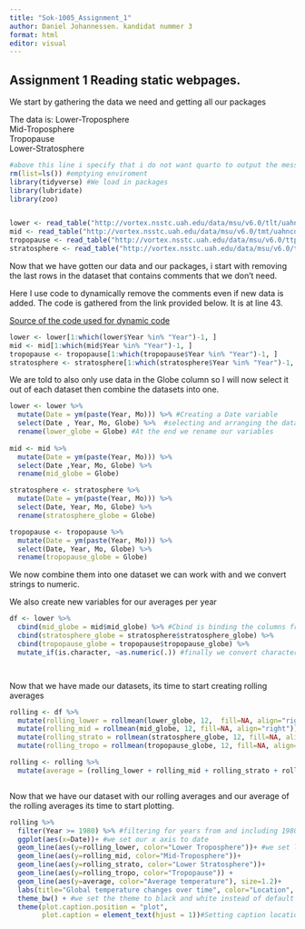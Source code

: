 ```yaml
---
title: "Sok-1005_Assignment_1"
author: Daniel Johannessen. kandidat nummer 3
format: html
editor: visual
---
```


## Assignment 1 Reading static webpages.

We start by gathering the data we need and getting all our packages

The data is: Lower-Troposphere\
Mid-Troposphere\
Tropopause\
Lower-Stratosphere

```r
#above this line i specify that i do not want quarto to output the message and the warning
rm(list=ls()) #emptying enviroment
library(tidyverse) #We load in packages
library(lubridate)
library(zoo)


lower <- read_table("http://vortex.nsstc.uah.edu/data/msu/v6.0/tlt/uahncdc_lt_6.0.txt") #We collect our data and save it into datasets
mid <- read_table("http://vortex.nsstc.uah.edu/data/msu/v6.0/tmt/uahncdc_mt_6.0.txt")
tropopause <- read_table("http://vortex.nsstc.uah.edu/data/msu/v6.0/ttp/uahncdc_tp_6.0.txt")
stratosphere <- read_table("http://vortex.nsstc.uah.edu/data/msu/v6.0/tls/uahncdc_ls_6.0.txt")
```

Now that we have gotten our data and our packages, i start with removing the last rows in the dataset that contains comments that we don't need.

Here I use code to dynamically remove the comments even if new data is added. The code is gathered from the link provided below. It is at line 43.

[Source of the code used for dynamic code](https://github.com/uit-sok-1005-v23/uit-sok-1005-v23.github.io/blob/main/Global_Temperature.R "Line 43")

```r

lower <- lower[1:which(lower$Year %in% "Year")-1, ]
mid <- mid[1:which(mid$Year %in% "Year")-1, ]
tropopause <- tropopause[1:which(tropopause$Year %in% "Year")-1, ]
stratosphere <- stratosphere[1:which(stratosphere$Year %in% "Year")-1, ] #We remove all rows above the second "Year" in the table.


```

We are told to also only use data in the Globe column so I will now select it out of each dataset then combine the datasets into one.

```r
lower <- lower %>% 
  mutate(Date = ym(paste(Year, Mo))) %>% #Creating a Date variable
  select(Date , Year, Mo, Globe) %>%  #selecting and arranging the data we want
  rename(lower_globe = Globe) #At the end we rename our variables
  
mid <- mid %>% 
  mutate(Date = ym(paste(Year, Mo))) %>% 
  select(Date ,Year, Mo, Globe) %>% 
  rename(mid_globe = Globe)

stratosphere <- stratosphere %>% 
  mutate(Date = ym(paste(Year, Mo))) %>% 
  select(Date, Year, Mo, Globe) %>% 
  rename(stratosphere_globe = Globe)

tropopause <- tropopause %>% 
  mutate(Date = ym(paste(Year, Mo))) %>% 
  select(Date, Year, Mo, Globe) %>% 
  rename(tropopause_globe = Globe)

```

We now combine them into one dataset we can work with and we convert strings to numeric.

We also create new variables for our averages per year

```r

df <- lower %>% 
  cbind(mid_globe = mid$mid_globe) %>% #Cbind is binding the columns from the other dataset into this dataset we work with
  cbind(stratosphere_globe = stratosphere$stratosphere_globe) %>% 
  cbind(tropopause_globe = tropopause$tropopause_globe) %>% 
  mutate_if(is.character, ~as.numeric(.)) #finally we convert characters to numeric




```

Now that we have made our datasets, its time to start creating rolling averages

```r

rolling <- df %>% 
  mutate(rolling_lower = rollmean(lower_globe, 12,  fill=NA, align="right")) %>% #I creating a new variable for the rolling average. 
  mutate(rolling_mid = rollmean(mid_globe, 12, fill=NA, align="right")) %>% 
  mutate(rolling_strato = rollmean(stratosphere_globe, 12, fill=NA, align="right")) %>% 
  mutate(rolling_tropo = rollmean(tropopause_globe, 12, fill=NA, align="right")) 


```

```r

rolling <- rolling %>% 
  mutate(average = (rolling_lower + rolling_mid + rolling_strato + rolling_tropo)/4) #Here i create a new variable for the average by combining all 4 datasets and dividing by 4



```

Now that we have our dataset with our rolling averages and our average of the rolling averages its time to start plotting.

```r
rolling %>% 
  filter(Year >= 1980) %>% #filtering for years from and including 1980
  ggplot(aes(x=Date))+ #we set our x axis to date
  geom_line(aes(y=rolling_lower, color="Lower Troposphere"))+ #we set lines for all the different variables
  geom_line(aes(y=rolling_mid, color="Mid-Troposphere"))+
  geom_line(aes(y=rolling_strato, color="Lower Stratosphere"))+
  geom_line(aes(y=rolling_tropo, color="Tropopause")) +
  geom_line(aes(y=average, color="Average temperature"), size=1.2)+
  labs(title="Global temperature changes over time", color="Location", y="Temperature in celsius", x= "Year", subtitle="The graph shows the temperature deviation from the 1991-2020 average.", caption="Source: www.drroyspencer.com/latest-global-temperatures/")+ #We add the title and subtitle, change legend name to location, set caption and set Y and X axis
  theme_bw() + #we set the theme to black and white instead of default 
  theme(plot.caption.position = "plot",
        plot.caption = element_text(hjust = 1))#Setting caption location
```
